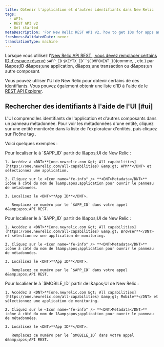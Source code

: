 ```yaml
---
title: Obtenir l'application et d'autres identifiants dans New Relic
tags:
  - APIs
  - REST API v2
  - Get started
metaDescription: 'For New Relic REST API v2, how to get IDs for apps and other New Relic-identified components.'
freshnessValidatedDate: never
translationType: machine
---
```


Lorsque vous utilisez l&apos;[New Relic API REST , vous devez remplacer certains ID d&apos;espace réservé](/docs/apis/rest-api-v2/getting-started/introduction-new-relic-rest-api-v2) `$APP_ID` `$KEYTX_ID``$COMPONENT_ID`(comme,,, etc.) par l&amp;apos;ID d&amp;apos;une application, d&amp;apos;une transaction ou d&amp;apos;un autre composant.

Vous pouvez utiliser l&apos;UI de New Relic pour obtenir certains de ces identifiants. Vous pouvez également obtenir une liste d&apos;ID à l&apos;aide de le [REST API Explorer](/docs/apis/rest-api-v2/get-started/list-application-id-host-id-instance-id).

## Rechercher des identifiants à l&apos;aide de l&apos;UI [#ui]

L&apos;UI comprend les identifiants de l&apos;application et d&apos;autres composants dans un panneau métadonnée. Pour voir les métadonnées d&apos;une entité, cliquez sur une entité monitorée dans la liste de l&apos;explorateur d&apos;entités, puis cliquez sur l&apos;icône tag .

Voici quelques exemples :

<CollapserGroup>
  <Collapser id="apm" title="APM : ID d'application">
    Pour localiser le à `$APP_ID` partir de l&amp;apos;UI de New Relic :

    1. Accédez à <DNT>**[one.newrelic.com &gt; All capabilities](https://one.newrelic.com/all-capabilities) &amp;gt; APM**</DNT> et sélectionnez une application.

    2. Cliquez sur le <Icon name="fe-info" /> **<DNT>Metadata</DNT>** icône à côté du nom de l&amp;apos;application pour ouvrir le panneau de métadonnées.

    3. Localisez le <DNT>**App ID**</DNT>.

       Remplacez ce numéro par le `$APP_ID` dans votre appel d&amp;apos;API REST.
  </Collapser>

  <Collapser id="browser" title="ID de l'application du navigateur">
    Pour localiser le à `$APP_ID` partir de l&amp;apos;UI de New Relic :

    1. Accédez à <DNT>**[one.newrelic.com &gt; All capabilities](https://one.newrelic.com/all-capabilities) &amp;gt; Browser**</DNT> et sélectionnez une application de monitoring.

    2. Cliquez sur le <Icon name="fe-info" /> **<DNT>Metadata</DNT>** icône à côté du nom de l&amp;apos;application pour ouvrir le panneau de métadonnées.

    3. Localisez le <DNT>**App ID**</DNT>.

       Remplacez ce numéro par le `$APP_ID` dans votre appel d&amp;apos;API REST.
  </Collapser>

  <Collapser id="mobile" title="ID de l'application mobile">
    Pour localiser le à `$MOBILE_ID` partir de l&amp;apos;UI de New Relic :

    1. Accédez à <DNT>**[one.newrelic.com &gt; All capabilities](https://one.newrelic.com/all-capabilities) &amp;gt; Mobile**</DNT> et sélectionnez une application de monitoring.

    2. Cliquez sur le <Icon name="fe-info" /> **<DNT>Metadata</DNT>** icône à côté du nom de l&amp;apos;application pour ouvrir le panneau de métadonnées.

    3. Localisez le <DNT>**App ID**</DNT>.

       Remplacez ce numéro par le `$MOBILE_ID` dans votre appel d&amp;apos;API REST.
  </Collapser>
</CollapserGroup>